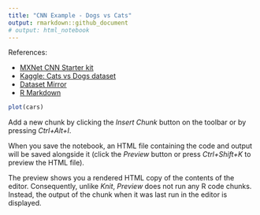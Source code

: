 ```yaml
---
title: "CNN Example - Dogs vs Cats"
output: rmarkdown::github_document
# output: html_notebook
---
```

References:

- [MXNet CNN Starter kit](https://www.kaggle.com/jeremiedb/mxnet-with-r-starter-kit)
- [Kaggle: Cats vs Dogs dataset](https://www.kaggle.com/c/dogs-vs-cats-redux-kernels-edition/data)
- [Dataset Mirror](https://www.floydhub.com/fastai/datasets/kaggle-dogs-vs-cats-redux-kernels-edition)
- [R Markdown](http://rmarkdown.rstudio.com)


```r
plot(cars)
```


Add a new chunk by clicking the *Insert Chunk* button on the toolbar or by 
pressing *Ctrl+Alt+I*.

When you save the notebook, an HTML file containing the code and output will be 
saved alongside it (click the *Preview* button or press *Ctrl+Shift+K* to 
preview the HTML file).

The preview shows you a rendered HTML copy of the contents of the editor. 
Consequently, unlike *Knit*, *Preview* does not run any R code chunks. Instead,
the output of the chunk when it was last run in the editor is displayed.
